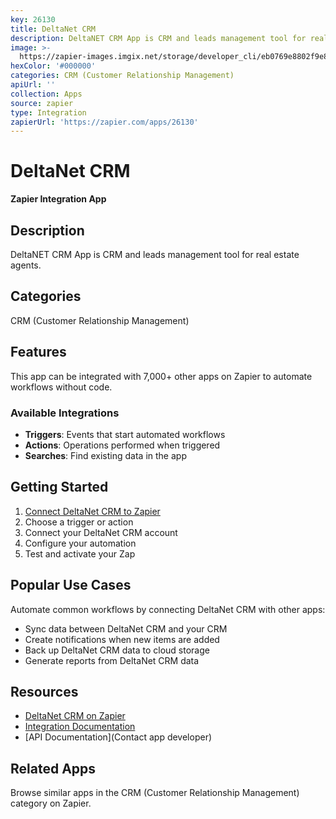 ```yaml
---
key: 26130
title: DeltaNet CRM
description: DeltaNET CRM App is CRM and leads management tool for real estate agents.
image: >-
  https://zapier-images.imgix.net/storage/developer_cli/eb0769e8802f9e865648a0400070113d.png?auto=format%2Ccompress&ixlib=python-3.0.0&q=50
hexColor: '#000000'
categories: CRM (Customer Relationship Management)
apiUrl: ''
collection: Apps
source: zapier
type: Integration
zapierUrl: 'https://zapier.com/apps/26130'
---
```

# DeltaNet CRM

**Zapier Integration App**

## Description

DeltaNET CRM App is CRM and leads management tool for real estate agents.

## Categories

CRM (Customer Relationship Management)

## Features

This app can be integrated with 7,000+ other apps on Zapier to automate workflows without code.

### Available Integrations

- **Triggers**: Events that start automated workflows
- **Actions**: Operations performed when triggered
- **Searches**: Find existing data in the app

## Getting Started

1. [Connect DeltaNet CRM to Zapier](https://zapier.com/apps/26130)
2. Choose a trigger or action
3. Connect your DeltaNet CRM account
4. Configure your automation
5. Test and activate your Zap

## Popular Use Cases

Automate common workflows by connecting DeltaNet CRM with other apps:

- Sync data between DeltaNet CRM and your CRM
- Create notifications when new items are added
- Back up DeltaNet CRM data to cloud storage
- Generate reports from DeltaNet CRM data

## Resources

- [DeltaNet CRM on Zapier](https://zapier.com/apps/26130)
- [Integration Documentation](https://zapier.com/apps/26130/integrations)
- [API Documentation](Contact app developer)

## Related Apps

Browse similar apps in the CRM (Customer Relationship Management) category on Zapier.
